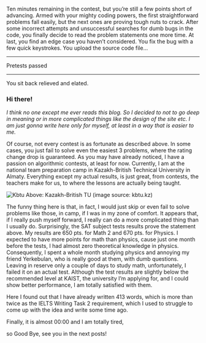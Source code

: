 
<PostInit id="getting-out-of-the-comfort-zone" imagePath="/img/kbtu.jpg" />

Ten minutes remaining in the contest,
but you’re still a few points short of advancing. Armed with your mighty coding powers,
the first straightforward problems fall easily, but the next ones are proving tough nuts to crack.
After some incorrect attempts and unsuccessful searches for dumb bugs in the code, you finally decide
to read the problem statements one more time. At last, you find an edge case you haven’t considered.
You fix the bug with a few quick keystrokes. You upload the source code file…

<hr />
<p style={{ color: 'green' }}>Pretests passed</p>
<hr />
You sit back relieved and elated.

### Hi there!

<i>
  I think no one except me ever reads this blog. So I decided to not to go deep
  in meaning or in more complicated things like the design of the site etc. I am
  just gonna write here only for myself, at least in a way that is easier to me.
</i>

Of course, not every contest is as fortunate as described above. In some cases, you just fail to solve even the easiest 3 problems, where the rating change drop is guaranteed.
As you may have already noticed, I have a passion on algorithmic contests, at least for now.
Currently, I am at the national team preparation camp in Kazakh-British Technical University in Almaty. Everything except my actual results, is just great, from contests, the teachers make for us, to where the lessons are actually being taught.

![Kbtu](/img/kbtu.jpg 'KBTU')
Above: Kazakh-British TU (image source: kbtu.kz)

The funny thing here is that, in fact, I would just skip or even fail to solve problems like those, in camp, if I was in my zone of comfort. It appears that, if I really push myself forward, I really can do a more complicated thing than I usually do.
Surprisingly, the SAT subject tests results prove the statement above. My results are 650 pts. for Math 2 and 670 pts. for Physics. I expected to have more points for math than physics, cause just one month before the tests, I had almost zero theoretical knowledge in physics. Consequently, I spent a whole month studying physics and annoying my friend Yerkebulan, who is really good at them, with dumb questions. Leaving in reserve only a couple of days to study math, unfortunately, I failed it on an actual test. Although the test results are slightly below the recommended level at KAIST, the university I’m applying for, and I could show better performance, I am totally satisfied with them.

Here I found out that I have already written 413 words, which is more than twice as the IELTS Writing Task 2 requirement, which I used to struggle to come up with the idea and write some time ago.

Finally, it is almost 00:00 and I am totally tired,

so Good Bye, see you in the next posts!

